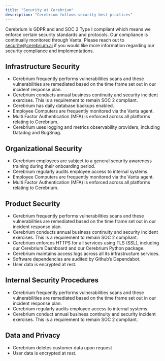 ```yaml
---
title: "Security at Cerebrium"
description: "Cerebrium follows security best practices"
---
```


Cerebrium is GDPR and and SOC 2 Type I compliant which means we enforce certain security standards and protocols. Our compliance is continually monitored through Vanta. Please reach out to security@cerebrium.ai if you would like more information regarding our security compliance and implementations. 

## Infrastructure Security
- Cerebrium frequently performs vulnerabilities scans and these vulnerabilities are remediated based on the time frame set out in our incident response plan.
- Cerebrium conducts annual business continuity and security incident exercises. This is a requirement to remain SOC 2 compliant.
- Cerebrium has daily database backups enabled.
- Employee Computers are frequently monitored via the Vanta agent.
- Multi Factor Authentication (MFA) is enforced across all platforms relating to Cerebrium.
- Cerebrium uses logging and metrics observability providers, including Datadog and BugSnag.

## Organizational Security
- Cerebrium employees are subject to a general security awareness training during their onboarding period.
- Cerebrium regularly audits employee access to internal systems.
- Employee Computers are frequently monitored via the Vanta agent.
- Multi Factor Authentication (MFA) is enforced across all platforms relating to Cerebrium.

## Product Security
- Cerebrium frequently performs vulnerabilities scans and these vulnerabilities are remediated based on the time frame set out in our incident response plan.
- Cerebrium conducts annual business continuity and security incident exercises. This is a requirement to remain SOC 2 compliant.
- Cerebrium enforces HTTPS for all services using TLS (SSL), including our Cerebrium Dashboard and our Cerebrium Python package.
- Cerebrium maintains access logs across all its infrastructure services.
- Software dependencies are audited by Github’s Dependabot.
- User data is encrypted at rest.

## Internal Security Procedures
- Cerebrium frequently performs vulnerabilities scans and these vulnerabilities are remediated based on the time frame set out in our incident response plan.
- Cerebrium regularly audits employee access to internal systems.
- Cerebrium conduct annual business continuity and security incident exercises. This is a requirement to remain SOC 2 compliant.


## Data and Privacy
- Cerebrium deletes customer data upon request
- User data is encrypted at rest.
